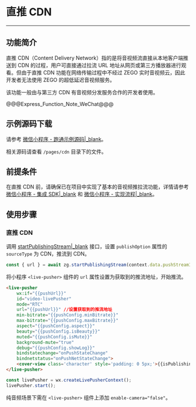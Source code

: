 <style>
table th:nth-of-type(1) { min-width: 300px; }
table th:nth-of-type(2) { min-width: 300px; }
</style>

# 直推 CDN

---

## 功能简介

直推 CDN（Content Delivery Network）指的是将音视频流直接从本地客户端推送到 CDN 的过程，用户可直接通过拉流 URL 地址从网页或第三方播放器进行观看。但由于直推 CDN 功能在网络传输过程中不经过 ZEGO 实时音视频云，因此开发者无法使用 ZEGO 的超低延迟音视频服务。  
  
该功能一般由与第三方 CDN 有音视频分发服务合作的开发者使用。

@@@Express_Function_Note_WeChat@@@

## 示例源码下载

请参考 [微信小程序 - 跑通示例源码\|_blank](!DownloadDemo_WeChat)。

相关源码请查看 `/pages/cdn` 目录下的文件。

## 前提条件

在直推 CDN 前，请确保已在项目中实现了基本的音视频推拉流功能，详情请参考 [微信小程序 - 集成 SDK\|_blank](!SDK_Integration_WeChat) 和 [微信小程序 - 实现流程\|_blank](!Solution_Implementation_WeChat)。

## 使用步骤

### 直推 CDN

调用 [startPublishingStream\|_blank](@startPublishingStream) 接口，设置 `publishOption` 属性的 `sourceType` 为 CDN，推流到 CDN。
 

```javascript
const { url } = await zg.startPublishingStream(context.data.pushStreamID, { sourceType: 'CDN' });
```

将小程序 `<live-pusher>` 组件的 `url` 属性设置为获取到的推流地址，开始推流。

```html
<live-pusher
	wx:if="{{pushUrl}}"
	id="video-livePusher"
	mode="RTC"
	url="{{pushUrl}}" //设置获取到的推流地址
	min-bitrate="{{pushConfig.minBitrate}}"
	max-bitrate="{{pushConfig.maxBitrate}}"
	aspect="{{pushConfig.aspect}}"
	beauty="{{pushConfig.isBeauty}}"
	muted="{{pushConfig.isMute}}"
	background-mute="true"
	debug="{{pushConfig.showLog}}"
	bindstatechange="onPushStateChange"
	bindnetstatus="onPushNetStateChange">
	<cover-view class='character' style='padding: 0 5px;'>{{isPublishing ? "我(" + publishStreamId + ")": ""}}</cover-view>
</live-pusher>    
```

```javascript
const livePusher = wx.createLivePusherContext();
livePusher.start();
```

<div class="mk-warning">

纯音频场景下需在 `<live-pusher>` 组件上添加 `enable-camera="false"`。  
</div>
